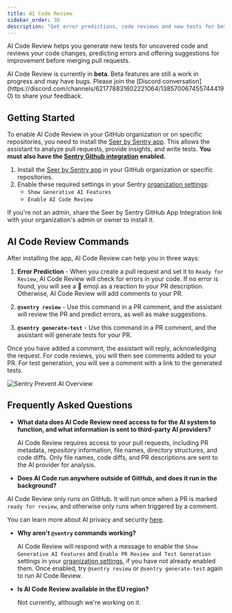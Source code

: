 ```yaml
---
title: AI Code Review
sidebar_order: 30
description: "Get error predictions, code reviews and new tests for better code and coverage."
---
```


AI Code Review helps you generate new tests for uncovered code and reviews your code changes, predicting errors and offering suggestions for improvement before merging pull requests.

<Alert>
  AI Code Review is currently in <strong>beta</strong>. Beta features are
  still a work in progress and may have bugs. Please join the [Discord
  conversation](https://discord.com/channels/621778831602221064/1385700674557444190)
  to share your feedback.
</Alert>

## Getting Started

To enable AI Code Review in your GitHub organization or on specific repositories, you need to install the [Seer by Sentry app](https://github.com/apps/seer-by-sentry). This allows the assistant to analyze pull requests, provide insights, and write tests. **You must also have the [Sentry Github integration](/organization/integrations/source-code-mgmt/github/) enabled.**

1. Install the [Seer by Sentry app](https://github.com/apps/seer-by-sentry) in your GitHub organization or specific repositories.
2. Enable these required settings in your Sentry [organization settings](https://sentry.io/orgredirect/settings/:orgslug/):
   - `Show Generative AI Features`
   - `Enable AI Code Review`

If you're not an admin, share the Seer by Sentry GitHub App Integration link with your organization's admin or owner to install it.

## AI Code Review Commands

After installing the app, AI Code Review can help you in three ways:

1. **Error Prediction** - When you create a pull request and set it to `Ready for Review`, AI Code Review will check for errors in your code. If no error is found, you will see a 🎉 emoji as a reaction to your PR description. Otherwise, AI Code Review will add comments to your PR. 

2. **`@sentry review`** - Use this command in a PR comment, and the assistant will review the PR and predict errors, as well as make suggestions.

3. **`@sentry generate-test`** - Use this command in a PR comment, and the assistant will generate tests for your PR.

Once you have added a comment, the assistant will reply, acknowledging the request. For code reviews, you will then see comments added to your PR. For test generation, you will see a comment with a link to the generated tests.

![Sentry Prevent AI Overview](./img/prevent-ai-response.png)

## Frequently Asked Questions

- **What data does AI Code Review need access to for the AI system to function, and what information is sent to third-party AI providers?**

  AI Code Review requires access to your pull requests, including PR metadata, repository information, file names, directory structures, and code diffs. Only file names, code diffs, and PR descriptions are sent to the AI provider for analysis.

- **Does AI Code run anywhere outside of GitHub, and does it run in the background?**

AI Code Review only runs on GitHub. It will run once when a PR is marked `ready for review`, and otherwise only runs when triggered by a comment.

  You can learn more about AI privacy and security [here](/product/ai-in-sentry/ai-privacy-and-security/).

- **Why aren't `@sentry` commands working?**

  AI Code Review will respond with a message to enable the `Show Generative AI Features` and `Enable PR Review and Test Generation` settings in your [organization settings](https://sentry.io/orgredirect/settings/:orgslug/), if you have not already enabled them. Once enabled, try `@sentry review` or `@sentry generate-test` again to run AI Code Review.

- **Is AI Code Review available in the EU region?**

  Not currently, although we're working on it.
